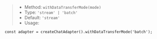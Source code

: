 > * Method: `withDataTransferMode(mode)`
> * Type: `'stream' | 'batch'`
> * Default: `'stream'`
> * Usage:

```tsx
const adapter = createChatAdapter().withDataTransferMode('batch');
```
